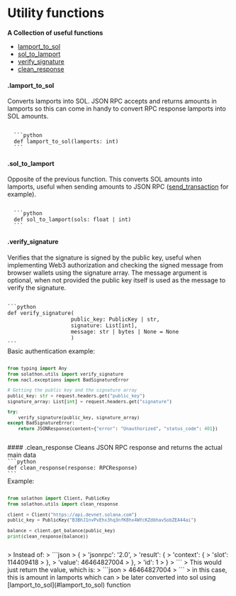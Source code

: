 
# Utility functions
**A Collection of useful functions**

- [lamport_to_sol](#lamport_to_sol)
- [sol_to_lamport](#sol_to_lamport)
- [verify_signature](#verify_signature)
- [clean_response](#clean_response)

#### .lamport_to_sol
Converts lamports into SOL. JSON RPC accepts and returns amounts in lamports so this can come in handy to convert RPC response lamports into SOL amounts.

<Code>
  ```python 
  def lamport_to_sol(lamports: int)
  ```
</Code>

#### .sol_to_lamport
Opposite of the previous function. This converts SOL amounts into lamports, useful when sending amounts to JSON RPC ([send_transaction](/models/client#send_transaction) for example).

<Code>
  ```python 
  def sol_to_lamport(sols: float | int)
  ```
</Code>

#### .verify_signature
Verifies that the signature is signed by the public key, useful when implementing Web3 authorization and checking the signed message from browser wallets using the signature array.
The message argument is optional, when not provided the public key itself is used as the message to verify the signature.

<Code>
```python 
def verify_signature(
                    public_key: PublicKey | str, 
                    signature: List[int], 
                    message: str | bytes | None = None
                    )
```
</Code>
Basic authentication example:
<Code>

```python 
from typing import Any
from solathon.utils import verify_signature
from nacl.exceptions import BadSignatureError

# Getting the public key and the signature array
public_key: str = request.headers.get("public_key")
signature_array: List[int] = request.headers.get("signature")

try:
    verify_signature(public_key, signature_array)
except BadSignatureError:
    return JSONResponse(content={"error": "Unauthorized", "status_code": 401})
```
</Code>
#### .clean_response
Cleans JSON RPC response and returns the actual main data

<Code>
```python 
def clean_response(response: RPCResponse)
```
</Code>
Example:

<Code>

```python 
from solathon import Client, PublicKey
from solathon.utils import clean_response

client = Client("https://api.devnet.solana.com")
public_key = PublicKey("B3BhJ1nvPvEhx3hq3nfK8hx4WYcKZdbhavSobZEA44ai")

balance = client.get_balance(public_key)
print(clean_response(balance))
```
</Code>
> Instead of:
> ```json
> {
>     'jsonrpc': '2.0', 
>     'result': {
>         'context': {
>             'slot': 114409418
>         }, 
>         'value': 46464827004
>     }, 
>     'id': 1
> }
> ```
> This would just return the value, which is:
> ```json
> 46464827004
> ``` 
> in this case, this is amount in lamports which can
> be later converted into sol using [lamport_to_sol](#lamport_to_sol) function